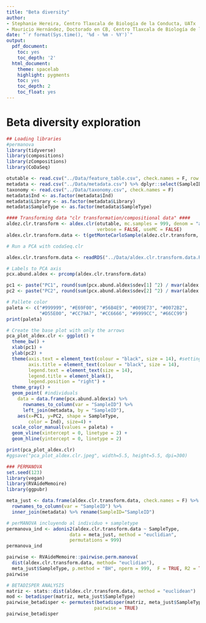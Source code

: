 ```yaml
---
title: "Beta diversity"
author:
- Stephanie Hereira, Centro Tlaxcala de Biología de la Conducta, UATx
- Mauricio Hernández, Doctorado en CB, Centro Tlaxcala de Biología de la Conducta, UATx
date: "`r format(Sys.time(), '%d - %m - %Y')`"
output:
  pdf_document:
    toc: yes
    toc_depth: '2'
  html_document:
    theme: spacelab
    highlight: pygments
    toc: yes
    toc_depth: 2
    toc_float: yes
---
```

# Beta diversity exploration
```r
## Loading libraries
#permanova
library(tidyverse)
library(compositions)
library(zCompositions)
library(CoDaSeq)

otutable <- read.csv("../Data/feature_table.csv", check.names = F, row.names = 1)
metadata <- read.csv("../Data/metadata.csv") %>% dplyr::select(SampleID:Ta)
taxonomy <- read.csv("../Data/taxonomy.csv", check.names = F) 
metadata$Ind <- as.factor(metadata$Ind)
metadata$Library <- as.factor(metadata$Library)
metadata$SampleType <- as.factor(metadata$SampleType)
```


```r
#### Transforming data "clr transformation/compositional data" ####
aldez.clr.transform <- aldex.clr(otutable, mc.samples = 999, denom = "all",
                                 verbose = FALSE, useMC = FALSE)
aldex.clr.transform.data <- t(getMonteCarloSample(aldez.clr.transform, 1))
```


```r
# Run a PCA with codaSeq.clr

aldex.clr.transform.data <- readRDS("../Data/aldex.clr.transform.data.RDS")
```

```r
# Labels to PCA axis
pcx.abund.aldex <- prcomp(aldex.clr.transform.data)

pc1 <- paste("PC1", round(sum(pcx.abund.aldex$sdev[1] ^2) / mvar(aldex.clr.transform.data) * 100, 1), "%")
pc2 <- paste("PC2", round(sum(pcx.abund.aldex$sdev[2] ^2) / mvar(aldex.clr.transform.data) * 100, 1), "%")

# Pallete color 
paleta <- c("#999999", "#E69F00", "#56B4E9", "#009E73", "#0072B2", 
            "#D55E00", "#CC79A7", "#CC6666", "#9999CC", "#66CC99")
print(paleta)

# Create the base plot with only the arrows
pca_plot_aldex.clr <- ggplot() +
  theme_bw() +
  xlab(pc1) +
  ylab(pc2) +
  theme(axis.text = element_text(colour = "black", size = 14), #setting theme
        axis.title = element_text(colour = "black", size = 14),
        legend.text = element_text(size = 14),
        legend.title = element_blank(),
        legend.position = "right") +
  theme_gray() +
  geom_point( #individuals
    data = data.frame(pcx.abund.aldex$x) %>% 
      rownames_to_column(var = "SampleID") %>%
      left_join(metadata, by = "SampleID"),
    aes(x=PC1, y=PC2, shape = SampleType, 
        color = Ind), size=4) +
  scale_color_manual(values = paleta) +
  geom_vline(xintercept = 0, linetype = 2) +
  geom_hline(yintercept = 0, linetype = 2)

print(pca_plot_aldex.clr)
#ggsave("pca_plot_aldex.clr.jpeg", width=5.5, height=5.5, dpi=300)

### PERMANOVA
set.seed(123)
library(vegan)
library(RVAideMemoire)
library(ggpubr)

meta_just <- data.frame(aldex.clr.transform.data, check.names = F) %>% 
  rownames_to_column(var = "SampleID") %>% 
  inner_join(metadata) %>% rename(SampleID="SampleID")

# perMANOVA incluyendo al individuo + sampletype
permanova_ind <- adonis2(aldex.clr.transform.data ~ SampleType, 
                       data = meta_just, method = "euclidian", 
                       permutations = 999)
permanova_ind

pairwise <- RVAideMemoire::pairwise.perm.manova(
  dist(aldex.clr.transform.data, method= "euclidian"),
  meta_just$SampleType, p.method = "BH", nperm = 999,  F = TRUE, R2 = TRUE)
pairwise

# BETADISPER ANALYSIS
matriz <- stats::dist(aldex.clr.transform.data, method = "euclidean")
mod <- betadisper(matriz, meta_just$SampleType)
pairwise_betadisper <- permutest(betadisper(matriz, meta_just$SampleType), 
                                pairwise = TRUE)
pairwise_betadisper

```

